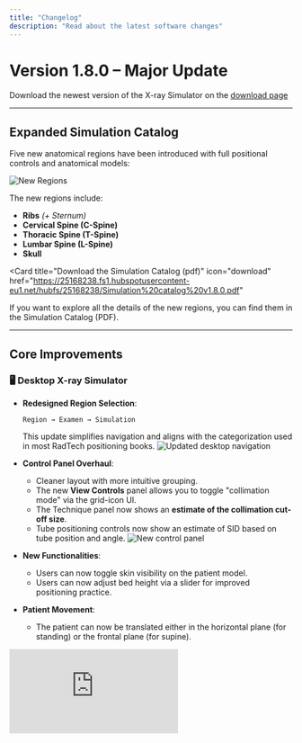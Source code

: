 ```yaml
---
title: "Changelog"
description: "Read about the latest software changes"
---
```


<Update label="V.1.8.0" description>

# Version 1.8.0 – Major Update

Download the newest version of the X-ray Simulator on the [download page](/Download/download)

---

## Expanded Simulation Catalog

Five new anatomical regions have been introduced with full positional controls and anatomical models:

![New Regions](/Assets/New_regions.jpg)

The new regions include:
- **Ribs** *(+ Sternum)*  
- **Cervical Spine (C-Spine)**  
- **Thoracic Spine (T-Spine)**  
- **Lumbar Spine (L-Spine)**  
- **Skull**  

<Card
  title="Download the Simulation Catalog (pdf)"
  icon="download"
  href="https://25168238.fs1.hubspotusercontent-eu1.net/hubfs/25168238/Simulation%20catalog%20v1.8.0.pdf"
>
If you want to explore all the details of the new regions, you can find them in the Simulation Catalog (PDF).
</Card>

---

## Core Improvements

### 🖥️ Desktop X-ray Simulator

- **Redesigned Region Selection**: 
  ```
  Region → Examen → Simulation
  ```
  This update simplifies navigation and aligns with the categorization used in most RadTech positioning books.
  ![Updated desktop navigation](/Assets/New_choose_region.jpg)

- **Control Panel Overhaul**:
  - Cleaner layout with more intuitive grouping.
  - The new **View Controls** panel allows you to toggle "collimation mode" via the grid-icon UI.
  - The Technique panel now shows an **estimate of the collimation cut-off size**.
  - Tube positioning controls now show an estimate of SID based on tube position and angle.
  ![New control panel](/Assets/New_controls.jpg)

- **New Functionalities**:
  - Users can now toggle skin visibility on the patient model.
  - Users can now adjust bed height via a slider for improved positioning practice.

- **Patient Movement**:
  - The patient can now be translated either in the horizontal plane (for standing) or the frontal plane (for supine). 

<iframe className="w-full aspect-video rounded-xl" 
    src="https://www.youtube.com/embed/xKvzwNMf4aA" 
    title="YouTube video player" 
    frameBorder="0" 
    allow="accelerometer; autoplay; clipboard-write; encrypted-media; gyroscope; picture-in-picture" 
    allowFullScreen />
---

## 🥽 VR X-ray Simulator

- **New Patient Gizmo**:
  A virtual tool has been introduced to grab and reposition the patient.
  Grab and drag the control gizmo to reposition the patient.
<iframe className="w-full aspect-video rounded-xl" 
    src="https://www.youtube.com/embed/sxzYWeHZRDE" 
    title="YouTube video player" 
    frameBorder="0" 
    allow="accelerometer; autoplay; clipboard-write; encrypted-media; gyroscope; picture-in-picture" 
    allowFullScreen />

- **UI Enhancements**:
  - Users can now grab the plate from all sides.
  - Estimated collimator size and SID are now visible in the tube display.
  ![Tube data](/Assets/Tube_data.jpg)

---

Feedback and support: [support.xraysim.com](https://support.xraysim.com) or support@vitasim.dk

</Update>
